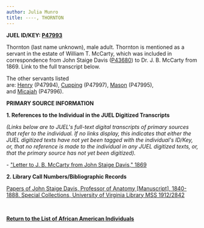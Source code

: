 ```yaml
---
author: Julia Munro
title: ----, THORNTON
---
```

**JUEL ID/KEY: [P47993](http://juel.iath.virginia.edu/public_person?person=47993 "P47993")** 

Thornton (last name unknown), male adult. Thornton is mentioned as a servant in the estate of William T. McCarty, which was included in correspondence from John Staige Davis ([P43680](http://juel.iath.virginia.edu/public_person?person=43680 "P43680")) to Dr. J. B. McCarty from 1869. Link to the full transcript below.

The other servants listed are: [Henry](http://juel.iath.virginia.edu/node/942 "----, HENRY") (P47994), [Cupping](http://juel.iath.virginia.edu/node/945 "----, CUPPING") (P47997), [Mason](http://juel.iath.virginia.edu/node/943 "----, MASON") (P47995), and [Micajah](http://juel.iath.virginia.edu/node/944 "----, MICAJAH") (P47996). 

**PRIMARY SOURCE INFORMATION** 

**1\. References to the Individual in the JUEL Digitized Transcripts**

_(Links below are to JUEL's full-text digital transcripts of primary sources that refer to the individual. If no links display, this indicates that either the JUEL digitized texts have not yet been tagged with the individual's ID/Key, or, that no reference is made to the individual in any JUEL digitized texts, or, that the primary source has not yet been digitized)._   

\- ["Letter to J. B. McCarty from John Staige Davis," 1869](http://juel.iath.virginia.edu/node/343?doc=/juel_display/Cadavers/JS_Davis/McCarty_1869 "Letter to JB McCarty to John Staige Davis")

**2\. Library Call Numbers/Bibliographic Records**

[Papers of John Staige Davis, Professor of Anatomy \[Manuscript\], 1840-1888. Special Collections, University of Virginia Library MSS 1912/2842](https://search.lib.virginia.edu/catalog/u3930111 "Papers of John Staige Davis, Prof. Anatomy 1840-88")

  
[](http://search.lib.virginia.edu/catalog/u6607353 "Proctor's Daybook")

 [](http://search.lib.virginia.edu/catalog/u6371432)

**[Return to the List of African American Individuals](http://juel.iath.virginia.edu/node/367 "Return to the List of African-American Individuals")**